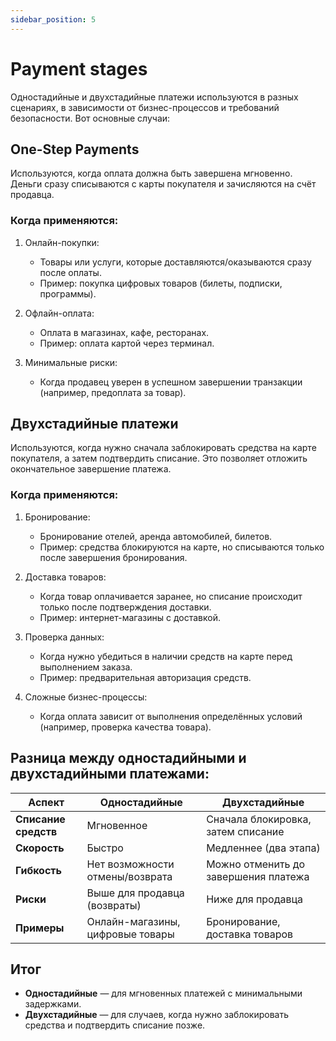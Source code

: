 ```yaml
---
sidebar_position: 5
---
```


# Payment stages

Одностадийные и двухстадийные платежи используются в разных сценариях, в зависимости от бизнес-процессов и требований безопасности. Вот основные случаи:


## One-Step Payments

Используются, когда оплата должна быть завершена мгновенно. Деньги сразу списываются с карты покупателя и зачисляются на счёт продавца.

### Когда применяются:

1. Онлайн-покупки:
   * Товары или услуги, которые доставляются/оказываются сразу после оплаты.
   * Пример: покупка цифровых товаров (билеты, подписки, программы).

2. Офлайн-оплата:
   * Оплата в магазинах, кафе, ресторанах.
   * Пример: оплата картой через терминал.

3. Минимальные риски:
   * Когда продавец уверен в успешном завершении транзакции (например, предоплата за товар).

## Двухстадийные платежи

Используются, когда нужно сначала заблокировать средства на карте покупателя, а затем подтвердить списание. Это позволяет отложить окончательное завершение платежа.

### Когда применяются:

1. Бронирование:
   * Бронирование отелей, аренда автомобилей, билетов.
   * Пример: средства блокируются на карте, но списываются только после завершения бронирования.

2. Доставка товаров:
   * Когда товар оплачивается заранее, но списание происходит только после подтверждения доставки.
   * Пример: интернет-магазины с доставкой.

3. Проверка данных:
   * Когда нужно убедиться в наличии средств на карте перед выполнением заказа.
   * Пример: предварительная авторизация средств.

4. Сложные бизнес-процессы:
   * Когда оплата зависит от выполнения определённых условий (например, проверка качества товара).


## Разница между одностадийными и двухстадийными платежами:

| **Аспект**              | **Одностадийные**                     | **Двухстадийные**                     |
|-------------------------|---------------------------------------|---------------------------------------|
| **Списание средств**    | Мгновенное                            | Сначала блокировка, затем списание    |
| **Скорость**            | Быстро                                | Медленнее (два этапа)                 |
| **Гибкость**            | Нет возможности отмены/возврата       | Можно отменить до завершения платежа  |
| **Риски**               | Выше для продавца (возвраты)          | Ниже для продавца                     |
| **Примеры**             | Онлайн-магазины, цифровые товары      | Бронирование, доставка товаров        |

## Итог

* **Одностадийные** — для мгновенных платежей с минимальными задержками.
* **Двухстадийные** — для случаев, когда нужно заблокировать средства и подтвердить списание позже.